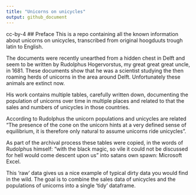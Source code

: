 ```yaml
---
title: "Unicorns on unicycles"
output: github_document
---
```

cc-by-4
## Preface
This is a repo containing all the known information about unicorns on unicycles,
transcribed from original hoogduuts trough latin to English. 

The documents were recently unearthed from a hidden chest in Delft
and seem to be written by Rudolphus Hogervorstus, my great great great uncle, in 1681. These documents show that he was a scientist studying the then roaming herds of unicorns
in the area around Delft. Unfortunately these animals are extinct now. 

His work contains multiple tables, carefully written down, documenting the population
of unicorns over time in multiple places and related to that the sales and numbers of
unicycles in those countries. 

According to Rudolphus the unicorn populations and unicycles are related
"The presence of the cone on the unicorn hints at a very
defined sense of equilibrium, it is therefore only natural to assume unicorns
ride unicycles". 

As part of the archival process these tables were copied, in the words of Rudolphus himself:  "with the black magic, so vile it could not be discussed for hell would come descent upon us" into satans own spawn: Microsoft Excel.

This 'raw' data gives us a nice example of typical dirty data you would find in the 
wild. The goal is to combine the sales data of unicycles and the populations of unicorns
into a single 'tidy' dataframe.


